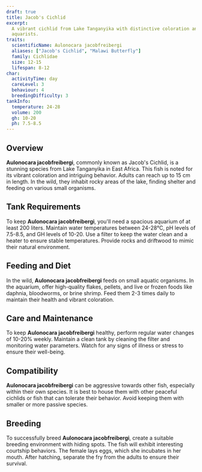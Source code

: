 ```yaml
---
draft: true
title: Jacob's Cichlid
excerpt:
  A vibrant cichlid from Lake Tanganyika with distinctive coloration and intriguing behavior. Suitable for experienced
  aquarists.
traits:
  scientificName: Aulonocara jacobfreibergi
  aliases: ["Jacob's Cichlid", "Malawi Butterfly"]
  family: Cichlidae
  size: 12-15
  lifespan: 8-12
char:
  activityTime: day
  careLevel: 3
  behaviour: 4
  breedingDifficulty: 3
tankInfo:
  temperature: 24-28
  volume: 200
  gh: 10-20
  ph: 7.5-8.5
---
```


## Overview

**Aulonocara jacobfreibergi**, commonly known as Jacob's Cichlid, is a stunning species from Lake Tanganyika in East
Africa. This fish is noted for its vibrant coloration and intriguing behavior. Adults can reach up to 15 cm in length.
In the wild, they inhabit rocky areas of the lake, finding shelter and feeding on various small organisms.

## Tank Requirements

To keep **Aulonocara jacobfreibergi**, you'll need a spacious aquarium of at least 200 liters. Maintain water
temperatures between 24-28°C, pH levels of 7.5-8.5, and GH levels of 10-20. Use a filter to keep the water clean and a
heater to ensure stable temperatures. Provide rocks and driftwood to mimic their natural environment.

## Feeding and Diet

In the wild, **Aulonocara jacobfreibergi** feeds on small aquatic organisms. In the aquarium, offer high-quality flakes,
pellets, and live or frozen foods like daphnia, bloodworms, or brine shrimp. Feed them 2-3 times daily to maintain their
health and vibrant coloration.

## Care and Maintenance

To keep **Aulonocara jacobfreibergi** healthy, perform regular water changes of 10-20% weekly. Maintain a clean tank by
cleaning the filter and monitoring water parameters. Watch for any signs of illness or stress to ensure their
well-being.

## Compatibility

**Aulonocara jacobfreibergi** can be aggressive towards other fish, especially within their own species. It is best to
house them with other peaceful cichlids or fish that can tolerate their behavior. Avoid keeping them with smaller or
more passive species.

## Breeding

To successfully breed **Aulonocara jacobfreibergi**, create a suitable breeding environment with hiding spots. The fish
will exhibit interesting courtship behaviors. The female lays eggs, which she incubates in her mouth. After hatching,
separate the fry from the adults to ensure their survival.
